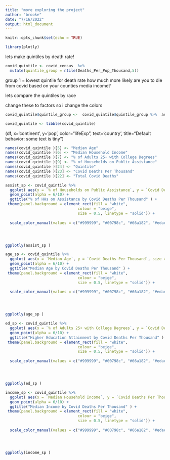 ```yaml
---
title: "more exploring the project"
author: "brooke"
date: "7/16/2022"
output: html_document
---
```


```r
knitr::opts_chunk$set(echo = TRUE)
```

```r
library(plotly)
```


lets make quintiles by death rate!
```r

covid_quintile <- covid_census  %>% 
  mutate(quintile_group = ntile(Deaths_Per_Pop_Thousand,5))

```


group 1 = lowest quintile for death rate
how much more likely are you to die from covid based on your counties media income?

lets compare the quintiles by race

change these to factors so i change the colors
```r
covid_quintile$quintile_group <-  covid_quintile$quintile_group %>%  as.factor
```


```r
covid_quintile <- tibble(covid_quintile)
```
(df, x='continent', y='pop', color="lifeExp", text='country', 
             title="Default behavior: some text is tiny")

```r
names(covid_quintile )[5] <- "Median Age"
names(covid_quintile )[6] <- "Median Household Income"
names(covid_quintile )[7] <- "% of Adults 25+ with College Degrees"
names(covid_quintile )[9] <- "% of Households on Public Assistance"
names(covid_quintile )[24] <- "Quintile"
names(covid_quintile )[23] <- "Covid Deaths Per Thousand"
names(covid_quintile )[22] <- "Total Covid Deaths"
```


```r
assist_sp <- covid_quintile %>% 
  ggplot( aes(x = `% of Households on Public Assistance`, y = `Covid Deaths Per Thousand`, size = `Total Covid Deaths`, color=Quintile, text=County)) +
  geom_point(alpha = 6/10) +
  ggtitle("% of HHs on Assistance by Covid Deaths Per Thousand" ) +
 theme(panel.background = element_rect(fill = "white",
                                colour = "beige",
                                size = 0.5, linetype = "solid")) +
         
  scale_color_manual(values = c("#999999", "#00798c", "#66a182", "#edae49", "#dc0000b2")) 




ggplotly(assist_sp )
```
```r
age_sp <- covid_quintile %>% 
  ggplot( aes(x = `Median Age`, y = `Covid Deaths Per Thousand`, size = `Total Covid Deaths`, color=Quintile, text=County)) +
  geom_point(alpha = 6/10) +
  ggtitle("Median Age by Covid Deaths Per Thousand" ) +
 theme(panel.background = element_rect(fill = "white",
                                colour = "beige",
                                size = 0.5, linetype = "solid")) +
         
  scale_color_manual(values = c("#999999", "#00798c", "#66a182", "#edae49", "#dc0000b2")) 




ggplotly(age_sp )
```


```r
ed_sp <- covid_quintile %>% 
  ggplot( aes(x = `% of Adults 25+ with College Degrees`, y = `Covid Deaths Per Thousand`, size = `Total Covid Deaths`, color=Quintile, text=County)) +
  geom_point(alpha = 6/10) +
  ggtitle("Higher Education Attainment by Covid Deaths Per Thousand" ) +
 theme(panel.background = element_rect(fill = "white",
                                colour = "beige",
                                size = 0.5, linetype = "solid")) +
         
  scale_color_manual(values = c("#999999", "#00798c", "#66a182", "#edae49", "#dc0000b2")) 




ggplotly(ed_sp )
```


```r
income_sp <- covid_quintile %>% 
  ggplot( aes(x = `Median Household Income`, y = `Covid Deaths Per Thousand`, size = `Total Covid Deaths`, color=Quintile, text=County)) +
  geom_point(alpha = 6/10) +
  ggtitle("Median Income by Covid Deaths Per Thousand" ) +
 theme(panel.background = element_rect(fill = "white",
                                colour = "beige",
                                size = 0.5, linetype = "solid")) +
         
  scale_color_manual(values = c("#999999", "#00798c", "#66a182", "#edae49", "#dc0000b2")) 




ggplotly(income_sp )
```
